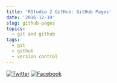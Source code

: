 ```yaml
---
title: 'RStudio 2 GitHub: GitHub Pages'
date: '2016-12-19'
slug: github-pages
topics:
  - git and github
tags:
  - git
  - github
  - version control
---
```


[![Twitter](http://i.imgur.com/tXSoThF.png)](https://twitter.com/login?redirect_after_login=%2Fhome%3Fstatus)
[![Facebook](http://i.imgur.com/P3YfQoD.png)](https://www.facebook.com/sharer/sharer.php?u=)
